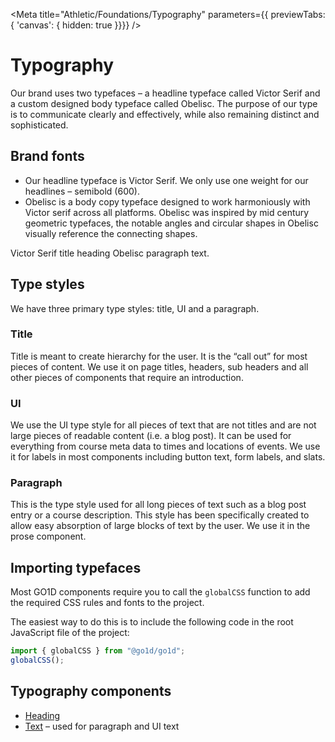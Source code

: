 
<Meta title="Athletic/Foundations/Typography" parameters={{ previewTabs: { 'canvas': { hidden: true }}}} />

# Typography

Our brand uses two typefaces – a headline typeface called Victor Serif and a custom designed body typeface called Obelisc. The purpose of our type is to communicate clearly and effectively, while also remaining distinct and sophisticated.

## Brand fonts

- Our headline typeface is Victor Serif. We only use one weight for our headlines – semibold (600).
- Obelisc is a body copy typeface designed to work harmoniously with Victor serif across all platforms. Obelisc was inspired by mid century geometric typefaces, the notable angles and circular shapes in Obelisc visually reference the connecting shapes.

<Canvas>
  <Heading
    semanticElement="h1"
    visualHeadingLevel="Heading 1"
    color="default"
  >
    Victor Serif title heading
  </Heading>
</Canvas>

<Canvas>
  <Text
    element="p"
    color="default"
    fontSize={2}
    fontWeight="normal"
    fontFamily="sansSerif"
    lineHeight="paragraph"
  >
    Obelisc paragraph text.
  </Text>
</Canvas>

## Type styles

We have three primary type styles: title, UI and a paragraph.

### Title

Title is meant to create hierarchy for the user. It is the “call out” for most pieces of content. We use it on page titles, headers, sub headers and all other pieces of components that require an introduction.

### UI

We use the UI type style for all pieces of text that are not titles and are not large pieces of readable content (i.e. a blog post). It can be used for everything from course meta data to times and locations of events. We use it for labels in most components including button text, form labels, and slats.

### Paragraph

This is the type style used for all long pieces of text such as a blog post entry or a course description. This style has been specifically created to allow easy absorption of large blocks of text by the user. We use it in the prose component.

## Importing typefaces

Most GO1D components require you to call the `globalCSS` function to add the required CSS rules and fonts to the project.

The easiest way to do this is to include the following code in the root JavaScript file of the project:

```javascript
import { globalCSS } from "@go1d/go1d";
globalCSS();
```

## Typography components

- [Heading](/docs/heading--main)
- [Text](/docs/text--unstyled-text) – used for paragraph and UI text

